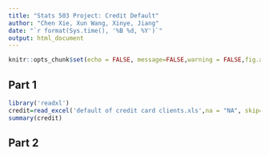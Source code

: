 ```yaml
---
title: "Stats 503 Project: Credit Default"
author: "Chen Xie, Xun Wang, Xinye, Jiang"
date: "`r format(Sys.time(), '%B %d, %Y')`"
output: html_document
---
```


```r
knitr::opts_chunk$set(echo = FALSE, message=FALSE,warning = FALSE,fig.align='center')
```

## Part 1

```r
library('readxl')
credit=read_excel('default of credit card clients.xls',na = "NA", skip=1)
summary(credit)
```

## Part 2

